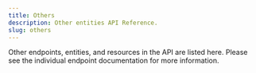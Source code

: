 ```yaml
---
title: Others
description: Other entities API Reference.
slug: others
---
```


Other endpoints, entities, and resources in the API are listed here. Please see the individual endpoint documentation for more information.